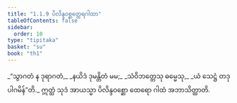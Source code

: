 ```yaml
---
title: "1.1.9 ပိလိန္ဒဝစ္ဆတ္ထေရဂါထာ"
tableOfContents: false
sidebar:
  order: 10
type: "tipitaka"
basket: "su"
book: "th1"
---
```



<DynamicBreadcrumb />

<Division number="9" book="th1">

<Paragraph number="21" type="verses" book="th1">
_“သွာဂတံ န ဒုရာဂတံ,_  
_နယိဒံ ဒုမန္တိတံ မမ;_  
_သံဝိဘတ္တေသု ဓမ္မေသု,_  
_ယံ သေဋ္ဌံ တဒုပါဂမိန်”တိ._  

</Paragraph>

<Paragraph number="22" book="th1">
ဣတ္ထံ သုဒံ အာယသ္မာ ပိလိန္ဒဝစ္ဆော ထေရော ဂါထံ အဘာသိတ္ထာတိ.
</Paragraph>
</Division>